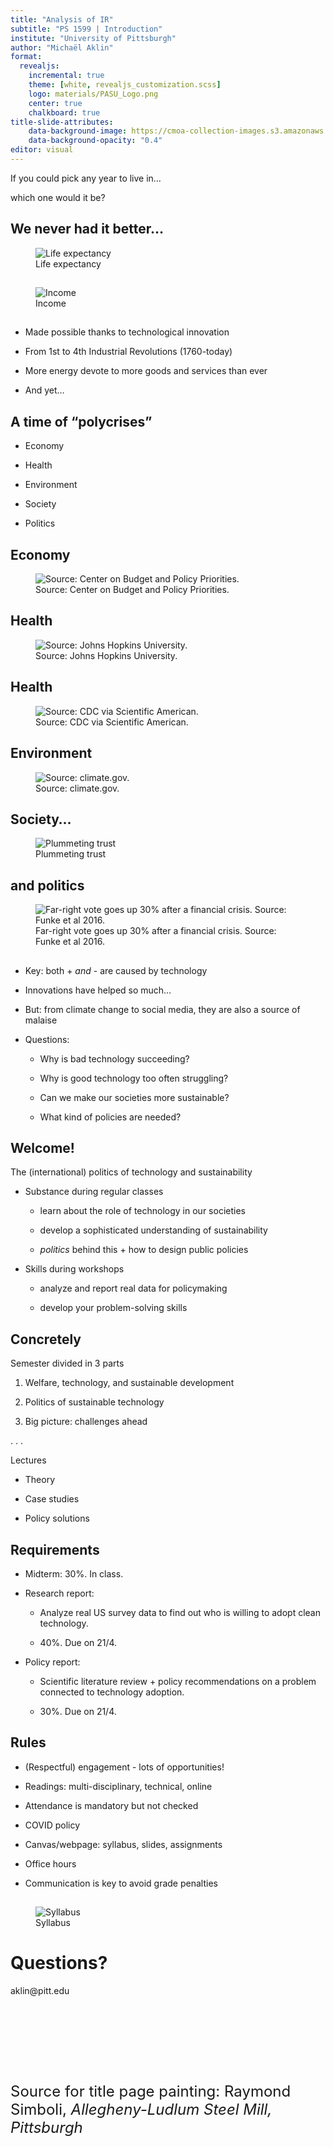 ```yaml
---
title: "Analysis of IR"
subtitle: "PS 1599 | Introduction"
institute: "University of Pittsburgh"
author: "Michaël Aklin"
format:
  revealjs:
    incremental: true
    theme: [white, revealjs_customization.scss]
    logo: materials/PASU_Logo.png
    center: true
    chalkboard: true
title-slide-attributes: 
    data-background-image: https://cmoa-collection-images.s3.amazonaws.com/thing/135096/sizes/70911-1680.jpg
    data-background-opacity: "0.4"
editor: visual
---
```


::: {.r-fit-text}
If you could pick [any year]{.red} to live in...
:::

::: {.r-fit-text}
which one would it be?
:::

## We never had it better...

![Life expectancy](materials/life-expectancy.png)

##

![Income](materials/gdp-per-capita-maddison-1800-2020.png)

## 

- Made possible thanks to [technological innovation]{.red}

- From 1st to 4th Industrial Revolutions (1760-today)

- More energy devote to more goods and services than ever

- And yet...


## A time of ["polycrises"]{.red}

::: {.nonincremental}

- Economy

- Health

- Environment

- Society

- Politics

:::

## Economy

![Source: Center on Budget and Policy Priorities.](materials/CBPP_us_income_decile_47-73.png)

## Health

![Source: Johns Hopkins University.](materials/jhu_covid.png)


## Health

![Source: CDC via Scientific American.](materials/scientific_american_lifeExpectancy_graphic_d1.webp)


## Environment

![Source: climate.gov.](materials/ClimateDashboard-global-surface-temperature-graph-20220624-1400px.jpg)



## Society...

![Plummeting trust](materials/public-trust-in-government.png)


## and politics

![Far-right vote goes up 30% after a financial crisis. Source: Funke et al 2016.](materials/funke_etal_2016.png)

##

- Key: both [+]{.red} _and_ [-]{.red} are caused by technology

- Innovations have [helped]{.red} so much...

- But: from climate change to social media, they are also a source of malaise

- Questions:

    - Why is [bad technology]{.red} succeeding?
    
    - Why is [good technology]{.red} too often struggling?
    
    - Can we make our societies more [sustainable]{.red}?
    
    - What kind of [policies]{.red} are needed?


## Welcome!

The [(international) politics]{.red} of [technology]{.red} and [sustainability]{.red}

- Substance during regular classes

    - learn about the role of [technology]{.blue} in our [societies]{.blue}
    
    - develop a sophisticated understanding of [sustainability]{.blue}
    
    - _politics_ behind this + how to design [public policies]{.blue}
    
- Skills during workshops
  
    - [analyze]{.blue} and [report]{.blue} real data for policymaking

    - develop your [problem-solving skills]{.blue}
    

## Concretely


Semester divided in 3 parts

1. Welfare, technology, and sustainable development

2. Politics of sustainable technology

3. Big picture: challenges ahead

. . .

Lectures

- Theory

- Case studies

- Policy solutions


## Requirements

- Midterm: 30%. In class. 

- Research report: 

    - Analyze real US survey data to find out who is willing to adopt clean technology.

    - 40%. Due on 21/4.

* Policy report: 

    - Scientific literature review + policy recommendations on a problem connected to technology adoption. 

    - 30%. Due on 21/4.


## Rules

- (Respectful) engagement - lots of opportunities!

- Readings: multi-disciplinary, technical, online

- Attendance is mandatory but not checked

- COVID policy

- Canvas/webpage: syllabus, slides, assignments

- Office hours

- [Communication]{.red} is key to avoid grade penalties

##

![Syllabus](frame.png)


# Questions?

aklin@pitt.edu

<br>

<br>

<br>

<br>

<font size="5">Source for title page painting: Raymond Simboli, _Allegheny-Ludlum Steel Mill, Pittsburgh_</font>

<!-- [test 2]{.yellow} -->

<!-- [test]{style="color:red;"} -->

<!-- ![bg right:33%](https://upload.wikimedia.org/wikipedia/commons/thumb/a/a9/Saint_Paul%2C_Rembrandt_van_Rijn_%28and_Workshop%3F%29%2C_c._1657.jpg/1280px-Saint_Paul%2C_Rembrandt_van_Rijn_%28and_Workshop%3F%29%2C_c._1657.jpg) -->

<!-- ## Quarto -->

<!-- Quarto enables you to weave together content and executable code into a finished presentation. To learn more about Quarto presentations see <https://quarto.org/docs/presentations/>. -->

<!-- ## Bullets -->

<!-- When you click the **Render** button a document will be generated that includes: -->

<!-- -   Content authored with markdown -->
<!-- -   Output from executable code -->

<!-- ## Code -->

<!-- When you click the **Render** button a presentation will be generated that includes both content and the output of embedded code. You can embed code like this: -->

<!-- ```{r} -->
<!-- 1 + 1 -->
<!-- ``` -->
